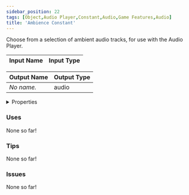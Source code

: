 ```yaml
---
sidebar_position: 22
tags: [Object,Audio Player,Constant,Audio,Game Features,Audio]
title: 'Ambience Constant'
---
```


Choose from a selection of ambient audio tracks, for use with the Audio Player.



<IChip uuid="1ad615de-65ea-40a3-b500-3a5b56b2a65d"/>

| Input Name | Input Type |
|-----------|-----------|

| Output Name | Output Type |
|-----------|-----------|
| *No name.* | audio |


<details>
  <summary>Properties</summary>
  <div>
    <div>
    <table>
      <thead>
        <tr>
          <th>Is beta required?</th>
          <th>No</th>
        </tr>
        <tr>
          <th>Is this chip a trolling risk?</th>
          <th>No</th>
        </tr>
        <tr>
          <th>Is this chip a role assignment risk?</th>
          <th>No</th>
        </tr>
        <tr>
          <th>Chip UUID</th>
          <th>1ad615de-65ea-40a3-b500-3a5b56b2a65d</th>
        </tr>
        <tr>
          <th>Room availability</th>
          <th>Available everywhere</th>
        </tr>
      </thead>
    </table>
    </div>
  </div>
</details>

### Uses

None so far!

### Tips

None so far!

### Issues

None so far!